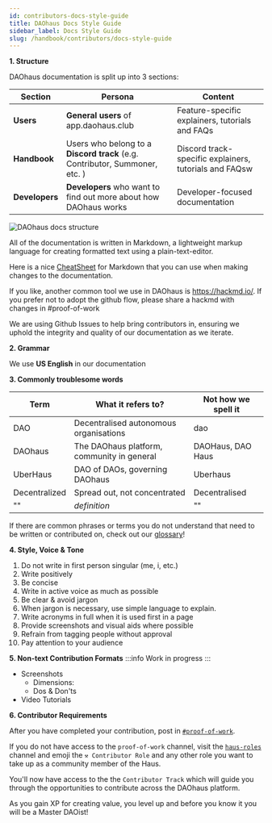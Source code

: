 ```yaml
---
id: contributors-docs-style-guide
title: DAOhaus Docs Style Guide
sidebar_label: Docs Style Guide 
slug: /handbook/contributors/docs-style-guide
--- 
```


**1. Structure** 

DAOhaus documentation is split up into 3 sections: 


| Section | Persona | Content |
| ------- | ------- | ------- |
| **Users**   | **General users** of app.daohaus.club    | Feature-specific explainers, tutorials and FAQs    |
| **Handbook**   | Users who belong to a **Discord track** (e.g. Contributor, Summoner, etc. )        |  Discord track-specific explainers, tutorials and FAQsw |
| **Developers**    |  **Developers** who want to find out more about how DAOhaus works       | Developer-focused documentation   |

![DAOhaus docs structure](https://i.imgur.com/t63VXTL.png)


All of the documentation is written in Markdown, a lightweight markup language for creating formatted text using a plain-text-editor.  

Here is a nice [CheatSheet](https://ogb.stanford.edu/docs/cheatsheet/#tables) for Markdown that you can use when making changes to the documentation.

If you like, another common tool we use in DAOhaus is https://hackmd.io/.  If you prefer not to adopt the github flow, please share a hackmd with changes in #proof-of-work

We are using Github Issues to help bring contributors in, ensuring we uphold the integrity and quality of our documentation as we iterate.

**2. Grammar**

We use **US English** in our documentation

**3. Commonly troublesome words**

|Term     | What it refers to?                         | Not how we spell it   |
| ------- | ------------------------------------------ | ----------------- |
| DAO     | Decentralised autonomous organisations     | dao               |
| DAOhaus | The DAOhaus platform, community in general | DAOHaus, DAO Haus |
| UberHaus        | DAO of DAOs, governing DAOhaus   |  Uberhaus                 |
| Decentralized        | Spread out, not concentrated   |  Decentralised                 |
| ""       | *definition*   |  ""                 |

If there are common phrases or terms you do not understand that need to be written or contributed on, check out our [glossary](https://daohaus.club/docs/users/glossary)!

**4. Style, Voice & Tone**

1. Do not write in first person singular (me, i, etc.)
3. Write positively
5. Be concise
7. Write in active voice as much as possible 
8. Be clear & avoid jargon
9. When jargon is necessary, use simple language to explain. 
10. Write acronyms in full when it is used first in a page
11. Provide screenshots and visual aids where possible
12. Refrain from tagging people without approval
13. Pay attention to your audience

**5. Non-text Contribution Formats** 
:::info
Work in progress
:::
* Screenshots 
    * Dimensions: 
    * Dos & Don'ts
* Video Tutorials

**6. Contributor Requirements** 

After you have completed your contribution, post in [`#proof-of-work`](https://discord.gg/9KfzHcU85z).  

If you do not have access to the `proof-of-work` channel, visit the [`haus-roles`](https://discord.gg/89TsbY4S9g) channel and emoji the `⚒ Contributor Role` and any other role you want to take up as a community member of the Haus.

You'll now have access to the the `Contributor Track` which will guide you through the opportunities to contribute across the DAOhaus platform. 

As you gain XP for creating value, you level up and before you know it you will be a Master DAOist!
